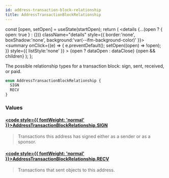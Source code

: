 ```yaml
---
id: address-transaction-block-relationship
title: AddressTransactionBlockRelationship
---
```









  const [open, setOpen] = useState(startOpen);
  return (
    <details {...(open ? { open: true } : {})} className="details" style={{ border:'none', boxShadow:'none', background:'var(--ifm-background-color)' }}>
      <summary
        onClick={(e) => {
          e.preventDefault();
          setOpen((open) => !open);
        }}
        style={{ listStyle:'none' }}
      >
      {open ? dataOpen : dataClose}
      </summary>
      {open && children}
    </details>
  );
};








The possible relationship types for a transaction block: sign, sent,
received, or paid.


```graphql
enum AddressTransactionBlockRelationship {
  SIGN
  RECV
}
```




### Values

#### [<code style={{ fontWeight: 'normal' }}>AddressTransactionBlockRelationship.<b>SIGN</b></code>](#)  
> 
> 
> Transactions this address has signed either as a sender or as a sponsor.
> 

#### [<code style={{ fontWeight: 'normal' }}>AddressTransactionBlockRelationship.<b>RECV</b></code>](#)  
> 
> 
> Transactions that sent objects to this address.
> 





